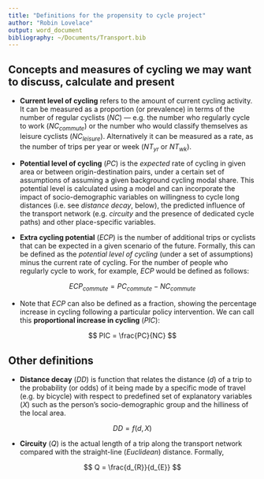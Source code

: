 ```yaml
---
title: "Definitions for the propensity to cycle project"
author: "Robin Lovelace"
output: word_document
bibliography: ~/Documents/Transport.bib
---
```


## Concepts and measures of cycling we may want to discuss, calculate and present

- **Current level of cycling** refers to the amount of current cycling activity.
  It can be measured as a proportion (or prevalence) in terms of the number of
  regular cyclists (*NC*) --- e.g. the number who regularly
  cycle to work (*NC~commute~*) or the number who would classify themselves as
  leisure cyclists (*NC~leisure~*). Alternatively it can be measured as a rate,
  as the number of trips per year
  or week (*NT~yr~* or *NT~wk~*).
  
- **Potential level of cycling** (*PC*)
  is the *expected* rate of cycling in given area or between
  origin-destination pairs, under a certain set of assumptions of assuming
  a given background cycling modal share.
  This potential level is calculated using a model and can 
  incorporate the impact of socio-demographic variables on willingness to cycle
  long distances (i.e. see *distance decay*, below), the predicted influence of
  the transport network (e.g. *circuity* and the presence of dedicated cycle paths)
  and other place-specific variables.
  
- **Extra cycling potential** (*ECP*) is the number of additional trips or cyclists
  that can be expected in a given scenario of the future. Formally, this can be 
  defined as the *potential level of cycling* (under a set of assumptions) minus
  the current rate of cycling. For the number of people who regularly cycle to work,
  for example, *ECP* would be defined as follows:
  
$$
ECP_{commute} = PC_{commute} - NC_{commute}
$$

- Note that *ECP* can also be defined as a fraction, showing the percentage increase
  in cycling following a particular policy intervention. We can call this 
  **proportional increase in cycling** (*PIC*):
  
$$
PIC = \frac{PC}{NC}
$$

## Other definitions
  
- **Distance decay** (*DD*) is function that relates the distance (*d*) of a trip to
  the probability (or odds) of it being made by a specific mode of travel (e.g. by bicycle) with
  respect to predefined set of explanatory variables (*X*)
  such as the person's socio-demographic group and the hilliness of the local area.
  
$$
DD = f(d, X)
$$

- **Circuity** (*Q*) is the actual length of a trip along the transport network compared
    with the straight-line (*Euclidean*) distance. Formally,
    
$$
Q = \frac{d_{R}}{d_{E}}
$$



